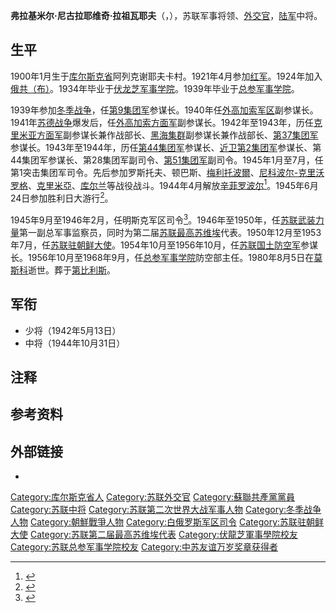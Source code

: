 {{同名人物|弗拉基米尔·拉祖瓦耶夫|弗拉基米尔·拉祖瓦耶夫}}
{{Infobox military person
|name         = 弗拉基米尔·拉祖瓦耶夫
|image        = 
|caption      =
|birth_date   = {{OldStyleDate|1900年|1月16日|1月3日}}
|death_date   = {{death date and age|1980|8|5|1900|1|16}}
|birth_place  = [[俄罗斯帝国|俄罗斯帝国]][[库尔斯克省|库尔斯克省]]
|death_place  = {{USSR}}[[莫斯科|莫斯科]]
|allegiance   = {{USSR}}
|serviceyears = 1921年－1968年
|rank         = [[中将|中将]]（1944年）
|unit         =
|commands     =
|battles      = [[俄国内战|俄国内战]]<br/>[[冬季战争|苏芬战争]]<br/>[[第二次世界大战|第二次世界大战]]<br/>[[朝鲜战争|朝鲜战争]]
|awards       ={{{!}} style="background: transparent"
{{!}}{{列宁勋章}}{{!!}}{{红旗勋章}}{{!!}}{{红旗勋章}}{{!!}}{{红旗勋章}}
{{!}}-
{{!}}{{红旗勋章}}{{!!}}{{红旗勋章}}{{!!}}{{一级苏沃洛夫勋章}}{{!!}}{{二级苏沃洛夫勋章}}
{{!}}-
{{!}}{{二级库图佐夫勋章}}{{!!}}{{红星勋章}}{{!!}}{{红星勋章}}{{!!}}{{红军建军二十周年奖章}}
{{!}}-
{{!}}{{纪念列宁诞辰一百周年奖章}}{{!!}}{{保卫塞瓦斯托波尔奖章}}{{!!}}{{保卫高加索奖章}}{{!!}}{{卫国战争战胜德国奖章}}
{{!}}-
{{!}}{{卫国战争胜利二十周年奖章}}{{!!}}{{卫国战争胜利二十周年奖章}}{{!!}}{{苏联武装力量老兵奖章}}{{!!}}{{苏维埃陆军海军三十周年奖章}}
{{!}}-
{{!}}{{苏联武装力量四十周年奖章}}{{!!}}{{苏联武装力量五十周年奖章}}{{!!}}{{苏联武装力量六十周年奖章}}{{!!}}{{莫斯科建城八百周年奖章}}
{{!}}}
}}
'''弗拉基米尔·尼古拉耶维奇·拉祖瓦耶夫'''{{NoteTag|拉祖瓦耶夫又译“拉佐瓦耶夫”<ref>{{cite news |title=朝鲜平壤各界举行盛大集会 庆祝人民军建军四周年 韩先楚将军代表志愿军指战员热烈致贺|work=[[人民日报|人民日报]] |date=1952-02-10 |page=1}}</ref>。}}（{{lang-ru|Владимир Николаевич Разуваев}}，{{bd|1900年|1月16日|1980年|8月5日|catIdx=Razuvaev}}），苏联军事将领、[[外交官|外交官]]，[[苏联陆军|陆军]]中将。

==生平==
1900年1月生于[[库尔斯克省|库尔斯克省]]阿列克谢耶夫卡村。1921年4月参加[[苏联红军|红军]]。1924年加入[[苏联共产党|俄共（布）]]。1934年毕业于[[伏龙芝军事学院|伏龙芝军事学院]]。1939年毕业于[[苏联总参谋部军事学院|总参军事学院]]。

1939年参加[[冬季战争|冬季战争]]，任[[第9集团军_(苏联)|第9集团军]]参谋长。1940年任[[外高加索军区|外高加索军区]]副参谋长。1941年[[苏德战争|苏德战争]]爆发后，任[[外高加索方面军|外高加索方面军]]副参谋长。1942年至1943年，历任[[克里米亚方面军|克里米亚方面军]]副参谋长兼作战部长、[[黑海集群|黑海集群]]副参谋长兼作战部长、[[第37集团军_(苏联)|第37集团军]]参谋长。1943年至1944年，历任[[第44集团军_(苏联)|第44集团军]]参谋长、[[近卫第2集团军|近卫第2集团军]]参谋长、第44集团军参谋长、第28集团军副司令、[[第51集团军_(苏联)|第51集团军]]副司令。1945年1月至7月，任第1突击集团军司令。先后参加罗斯托夫、顿巴斯、[[梅利托波爾|梅利托波爾]]、[[尼科波尔-克里沃罗格战役|尼科波尔-克里沃罗格]]、[[克里米亞攻勢_(1944年)|克里米亞]]、[[库尔兰包围战|库尔兰]]等战役战斗。1944年4月解放[[辛菲罗波尔|辛菲罗波尔]]<ref>{{cite web |title=Гордость земли курской |url=http://old-kursk.ru/book/zemlaki/razuv.html |publisher=Курск дореволюционный |accessdate=2020-07-03 |language=ru |archive-date=2020-04-29 |archive-url=https://web.archive.org/web/20200429011001/http://old-kursk.ru/book/zemlaki/razuv.html }}</ref>。1945年6月24日参加胜利日大游行<ref>{{cite web |title=Азов и Азовский район в годы Великой Отечественной войны |url=http://azovlib.ru/page/resurscbs/biblioposobiya/posobiya/osvobogden.htm |archiveurl=https://web.archive.org/web/20160304131131/http://azovlib.ru/page/resurscbs/biblioposobiya/posobiya/osvobogden.htm |archivedate=2016-03-04 |language=ru |access-date=2020-07-03 |dead-url=yes }}</ref>。

1945年9月至1946年2月，任明斯克军区司令<ref>{{cite book |author1=Иван Кулан |author2=Святослав Гайдук |title=Войска великой армии |date=2008 |publisher=Энциклопедикс |url=https://books.google.com/books?id=jjshAQAAIAAJ& |language=ru |page=376 |access-date=2020-07-03 |archive-date=2020-08-04 |archive-url=https://web.archive.org/web/20200804034117/https://books.google.com/books?id=jjshAQAAIAAJ& |dead-url=no }}</ref>。1946年至1950年，任[[苏联武装力量|苏联武装力量]]第一副总军事监察员，同时为第二届[[苏联最高苏维埃|苏联最高苏维埃]]代表。1950年12月至1953年7月，任[[苏联/俄罗斯驻朝鲜大使列表|苏联驻朝鲜大使]]。1954年10月至1956年10月，任[[苏联国土防空军|苏联国土防空军]]参谋长。1956年10月至1968年9月，任[[苏联总参谋部军事学院|总参军事学院]]防空部主任。1980年8月5日在[[莫斯科|莫斯科]]逝世。葬于[[第比利斯|第比利斯]]。
==军衔==
*少将（1942年5月13日）
*中将（1944年10月31日）
==注释==
{{NoteFoot}}
==参考资料==
{{Reflist}}
==外部链接==
*{{URL|http://juntuanwang.com/general/8167|弗拉基米尔·拉祖瓦耶夫－军团网}}
{{start box}}
{{s-dip}}
{{s-before|[[捷连季·福米奇·什特科夫|捷连季·什特科夫]]}}
{{s-title|[[苏联/俄罗斯驻朝鲜大使列表|苏联驻朝鲜大使]]|1950年12月－1953年7月}}
{{s-after|[[谢尔盖·彼得罗维奇·苏兹达耶夫|谢尔盖·苏兹达列夫]]}}
{{end box}}
{{Authority control}}
{{portal bar|苏联|军事|人物|第二次世界大战}}
{{DEFAULTSORT:Razuvaev, Vladimir}}
[[Category:库尔斯克省人|Category:库尔斯克省人]]
[[Category:苏联外交官|Category:苏联外交官]]
[[Category:蘇聯共產黨黨員|Category:蘇聯共產黨黨員]]
[[Category:苏联中将|Category:苏联中将]]
[[Category:苏联第二次世界大战军事人物|Category:苏联第二次世界大战军事人物]]
[[Category:冬季战争人物|Category:冬季战争人物]]
[[Category:朝鮮戰爭人物|Category:朝鮮戰爭人物]]
[[Category:白俄罗斯军区司令|Category:白俄罗斯军区司令]]
[[Category:苏联驻朝鲜大使|Category:苏联驻朝鲜大使]]
[[Category:苏联第二届最高苏维埃代表|Category:苏联第二届最高苏维埃代表]]
[[Category:伏龍芝軍事學院校友|Category:伏龍芝軍事學院校友]]
[[Category:苏联总参军事学院校友|Category:苏联总参军事学院校友]]
[[Category:中苏友谊万岁奖章获得者|Category:中苏友谊万岁奖章获得者]]
